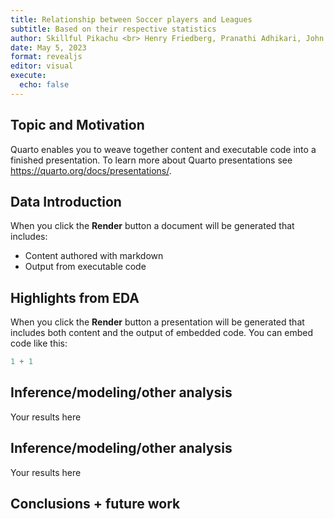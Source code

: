 ```yaml
---
title: Relationship between Soccer players and Leagues
subtitle: Based on their respective statistics
author: Skillful Pikachu <br> Henry Friedberg, Pranathi Adhikari, John Aclufi, Shara Shanmugasundaram
date: May 5, 2023
format: revealjs
editor: visual
execute:
  echo: false
---
```


## Topic and Motivation

Quarto enables you to weave together content and executable code into a finished presentation. To learn more about Quarto presentations see <https://quarto.org/docs/presentations/>.

## Data Introduction

When you click the **Render** button a document will be generated that includes:

-   Content authored with markdown
-   Output from executable code

## Highlights from EDA

When you click the **Render** button a presentation will be generated that includes both content and the output of embedded code. You can embed code like this:

```r
1 + 1
```

## Inference/modeling/other analysis

Your results here

## Inference/modeling/other analysis

Your results here

## Conclusions + future work
